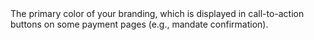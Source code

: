   

  
<ResponseField name="PrimaryButtonColour" type="string" >  
<HexColorCode />    
The primary color of your branding, which is displayed in call-to-action buttons on some payment pages (e.g., mandate confirmation).  
</ResponseField>